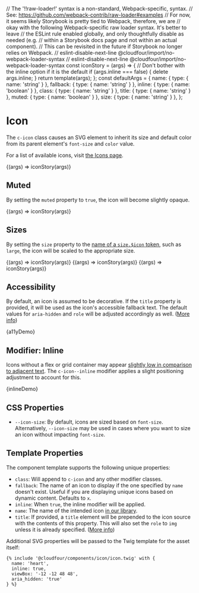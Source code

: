 // The '!!raw-loader!' syntax is a non-standard, Webpack-specific, syntax.
// See: https://github.com/webpack-contrib/raw-loader#examples
// For now, it seems likely Storybook is pretty tied to Webpack, therefore, we are
// okay with the following Webpack-specific raw loader syntax. It's better to leave
// the ESLint rule enabled globally, and only thoughtfully disable as needed (e.g.
// within a Storybook docs page and not within an actual component).
// This can be revisited in the future if Storybook no longer relies on Webpack.
// eslint-disable-next-line @cloudfour/import/no-webpack-loader-syntax
// eslint-disable-next-line @cloudfour/import/no-webpack-loader-syntax
const iconStory = (args) => {
  // Don't bother with the inline option if it is the default
  if (args.inline === false) {
    delete args.inline;
  }
  return template(args);
};
const defaultArgs = {
  name: { type: { name: 'string' } },
  fallback: { type: { name: 'string' } },
  inline: { type: { name: 'boolean' } },
  class: { type: { name: 'string' } },
  title: { type: { name: 'string' } },
  muted: { type: { name: 'boolean' } },
  size: { type: { name: 'string' } },
};

<Meta title="Components/Icon" />

# Icon

The `c-icon` class causes an SVG element to inherit its size and default color from its parent element's `font-size` and `color` value.

For a list of available icons, visit [the Icons page](/docs/design-icons--page).

<Canvas>
  <Story
    name="Basic"
    args={{
      name: 'heart',
      inline: false,
    }}
    argTypes={defaultArgs}
  >
    {(args) => iconStory(args)}
  </Story>
</Canvas>

## Muted

By setting the `muted` property to `true`, the icon will become slightly opaque.

<Canvas>
  <Story
    name="Muted"
    args={{
      name: 'heart',
      inline: false,
      muted: true,
    }}
    argTypes={defaultArgs}
  >
    {(args) => iconStory(args)}
  </Story>
</Canvas>

## Sizes

By setting the `size` property to the [name of a `size.$icon` token](/docs/design-tokens-size--page), such as `large`, the icon will be scaled to the appropriate size.

<Canvas>
  <Story
    name="Medium Size"
    args={{
      name: 'heart',
      size: 'medium',
    }}
    argTypes={defaultArgs}
  >
    {(args) => iconStory(args)}
  </Story>
  <Story
    name="Large Size"
    args={{
      name: 'heart',
      size: 'large',
    }}
    argTypes={defaultArgs}
  >
    {(args) => iconStory(args)}
  </Story>
  <Story
    name="X-Large Size"
    args={{
      name: 'heart',
      size: 'x-large',
    }}
    argTypes={defaultArgs}
  >
    {(args) => iconStory(args)}
  </Story>
</Canvas>

## Accessibility

By default, an icon is assumed to be decorative. If the `title` property is provided, it will be used as the icon's accessible fallback text. The default values for `aria-hidden` and `role` will be adjusted accordingly as well. ([More info](https://css-tricks.com/accessible-svgs/#aa-example-1-standalone-icon-meaningful))

<Canvas>
  <Story
    name="Accessibility"
    parameters={{ docs: { source: { code: a11yDemoSource } } }}
  >
    {a11yDemo}
  </Story>
</Canvas>

## Modifier: Inline

Icons without a flex or grid container may appear [slightly low in comparison to adjacent text](https://cloudfour.com/thinks/some-imaginary-css/#align-to-typeface-median). The `c-icon--inline` modifier applies a slight positioning adjustment to account for this.

<Canvas>
  <Story
    name="Inline"
    parameters={{ docs: { source: { code: inlineDemoSource } } }}
  >
    {inlineDemo}
  </Story>
</Canvas>

## CSS Properties

- `--icon-size`: By default, icons are sized based on `font-size`. Alternatively, `--icon-size` may be used in cases where you want to size an icon without impacting `font-size`.

## Template Properties

The component template supports the following unique properties:

- `class`: Will append to `c-icon` and any other modifier classes.
- `fallback`: The name of an icon to display if the one specified by `name` doesn't exist. Useful if you are displaying unique icons based on dynamic content. Defaults to `x`.
- `inline`: When `true`, the inline modifier will be applied.
- `name`: The name of the intended icon [in our library](/docs/design-icons--page).
- `title`: If provided, a `title` element will be prepended to the icon source with the contents of this property. This will also set the `role` to `img` unless it is already specified. ([More info](https://css-tricks.com/accessible-svgs/#aa-example-1-standalone-icon-meaningful))

Additional SVG properties will be passed to the Twig template for the asset itself:

```twig
{% include '@cloudfour/components/icon/icon.twig' with {
  name: 'heart',
  inline: true,
  viewBox: '-12 -12 48 48',
  aria_hidden: 'true'
} %}
```
